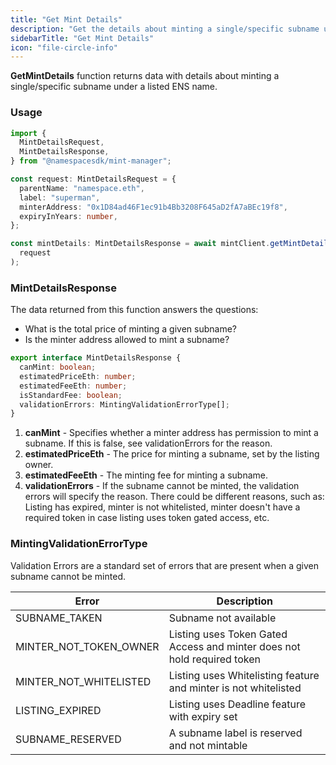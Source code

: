 ```yaml
---
title: "Get Mint Details"
description: "Get the details about minting a single/specific subname under a listed ENS name."
sidebarTitle: "Get Mint Details"
icon: "file-circle-info"
---
```


**GetMintDetails** function returns data with details about minting a single/specific subname under a listed ENS name.

### Usage

```typescript
import {
  MintDetailsRequest,
  MintDetailsResponse,
} from "@namespacesdk/mint-manager";

const request: MintDetailsRequest = {
  parentName: "namespace.eth",
  label: "superman",
  minterAddress: "0x1D84ad46F1ec91b4Bb3208F645aD2fA7aBEc19f8",
  expiryInYears: number,
};

const mintDetails: MintDetailsResponse = await mintClient.getMintDetails(
  request
);
```

### MintDetailsResponse

The data returned from this function answers the questions:

- What is the total price of minting a given subname?
- Is the minter address allowed to mint a subname?

```typescript
export interface MintDetailsResponse {
  canMint: boolean;
  estimatedPriceEth: number;
  estimatedFeeEth: number;
  isStandardFee: boolean;
  validationErrors: MintingValidationErrorType[];
}
```

1. **canMint** - Specifies whether a minter address has permission to mint a subname. If this is false, see validationErrors for the reason.
2. **estimatedPriceEth** - The price for minting a subname, set by the listing owner.
3. **estimatedFeeEth** - The minting fee for minting a subname.
4. **validationErrors** - If the subname cannot be minted, the validation errors will specify the reason. There could be different reasons, such as: Listing has expired, minter is not whitelisted, minter doesn't have a required token in case listing uses token gated access, etc.

### MintingValidationErrorType

Validation Errors are a standard set of errors that are present when a given subname cannot be minted.

| Error                  | Description                                                             |
| ---------------------- | ----------------------------------------------------------------------- |
| SUBNAME_TAKEN          | Subname not available                                                   |
| MINTER_NOT_TOKEN_OWNER | Listing uses Token Gated Access and minter does not hold required token |
| MINTER_NOT_WHITELISTED | Listing uses Whitelisting feature and minter is not whitelisted         |
| LISTING_EXPIRED        | Listing uses Deadline feature with expiry set                           |
| SUBNAME_RESERVED       | A subname label is reserved and not mintable                            |
